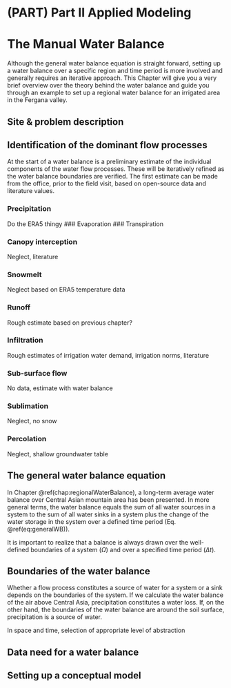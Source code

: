 # (PART) Part II Applied Modeling {#Part2-Applied-Modeling .unnumbered}

# The Manual Water Balance {#ManualWaterBalance}

Although the general water balance equation is straight forward, setting up a water balance over a specific region and time period is more involved and generally requires an iterative approach. This Chapter will give you a very brief overview over the theory behind the water balance and guide you through an example to set up a regional water balance for an irrigated area in the Fergana valley.

## Site & problem description

## Identification of the dominant flow processes

At the start of a water balance is a preliminary estimate of the individual components of the water flow processes. These will be iteratively refined as the water balance boundaries are verified. The first estimate can be made from the office, prior to the field visit, based on open-source data and literature values.

### Precipitation

Do the ERA5 thingy \#\#\# Evaporation \#\#\# Transpiration

### Canopy interception

Neglect, literature

### Snowmelt

Neglect based on ERA5 temperature data

### Runoff

Rough estimate based on previous chapter?

### Infiltration

Rough estimates of irrigation water demand, irrigation norms, literature

### Sub-surface flow

No data, estimate with water balance

### Sublimation

Neglect, no snow

### Percolation

Neglect, shallow groundwater table

## The general water balance equation

In Chapter \@ref(chap:regionalWaterBalance), a long-term average water balance over Central Asian mountain area has been presented. In more general terms, the water balance equals the sum of all water sources in a system to the sum of all water sinks in a system plus the change of the water storage in the system over a defined time period (Eq. \@ref(eq:generalWB)).

```{=tex}
\begin{equation}
    (\#eq:generalWB)
    \sum_i \text{Sources} = \sum_j \text{Sinks} + \frac{\Delta \text{Storage}}{\Delta t} \quad, \in \Omega 
\end{equation}
```
It is important to realize that a balance is always drawn over the well-defined boundaries of a system ($\Omega$) and over a specified time period ($\Delta t$).

## Boundaries of the water balance

Whether a flow process constitutes a source of water for a system or a sink depends on the boundaries of the system. If we calculate the water balance of the air above Central Asia, precipitation constitutes a water loss. If, on the other hand, the boundaries of the water balance are around the soil surface, precipitation is a source of water.

In space and time, selection of appropriate level of abstraction

## Data need for a water balance

## Setting up a conceptual model
